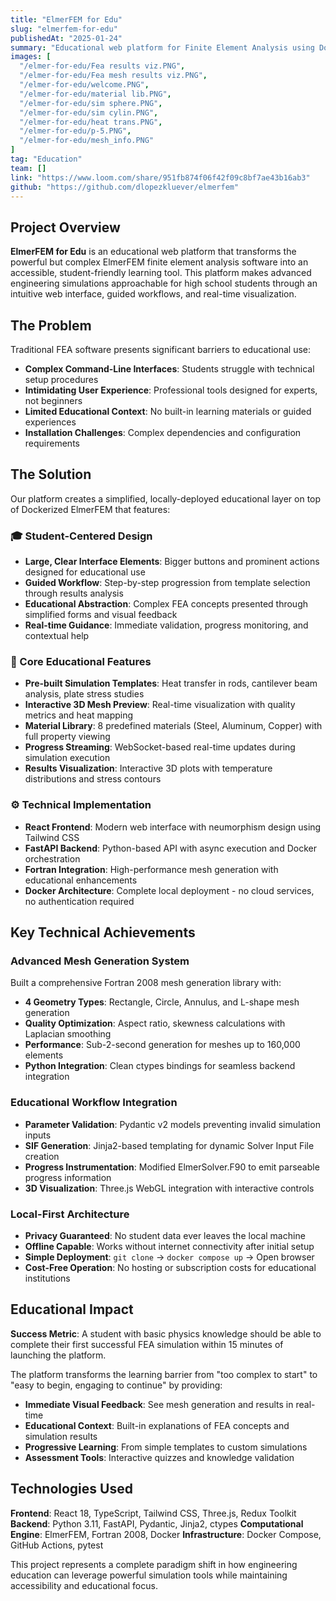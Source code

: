 ```yaml
---
title: "ElmerFEM for Edu"
slug: "elmerfem-for-edu"
publishedAt: "2025-01-24"
summary: "Educational web platform for Finite Element Analysis using Dockerized ElmerFEM, making complex engineering simulations accessible to high school students"
images: [
  "/elmer-for-edu/Fea results viz.PNG", 
  "/elmer-for-edu/Fea mesh results viz.PNG", 
  "/elmer-for-edu/welcome.PNG", 
  "/elmer-for-edu/material lib.PNG",
  "/elmer-for-edu/sim sphere.PNG",
  "/elmer-for-edu/sim cylin.PNG",
  "/elmer-for-edu/heat trans.PNG",
  "/elmer-for-edu/p-5.PNG",
  "/elmer-for-edu/mesh_info.PNG"
]
tag: "Education"
team: []
link: "https://www.loom.com/share/951fb874f06f42f09c8bf7ae43b16ab3"
github: "https://github.com/dlopezkluever/elmerfem"
---
```


## Project Overview

**ElmerFEM for Edu** is an educational web platform that transforms the powerful but complex ElmerFEM finite element analysis software into an accessible, student-friendly learning tool. This platform makes advanced engineering simulations approachable for high school students through an intuitive web interface, guided workflows, and real-time visualization.

## The Problem

Traditional FEA software presents significant barriers to educational use:
- **Complex Command-Line Interfaces**: Students struggle with technical setup procedures
- **Intimidating User Experience**: Professional tools designed for experts, not beginners
- **Limited Educational Context**: No built-in learning materials or guided experiences
- **Installation Challenges**: Complex dependencies and configuration requirements

## The Solution

Our platform creates a simplified, locally-deployed educational layer on top of Dockerized ElmerFEM that features:

### **🎓 Student-Centered Design**
- **Large, Clear Interface Elements**: Bigger buttons and prominent actions designed for educational use
- **Guided Workflow**: Step-by-step progression from template selection through results analysis
- **Educational Abstraction**: Complex FEA concepts presented through simplified forms and visual feedback
- **Real-time Guidance**: Immediate validation, progress monitoring, and contextual help

### **🔬 Core Educational Features**
- **Pre-built Simulation Templates**: Heat transfer in rods, cantilever beam analysis, plate stress studies
- **Interactive 3D Mesh Preview**: Real-time visualization with quality metrics and heat mapping
- **Material Library**: 8 predefined materials (Steel, Aluminum, Copper) with full property viewing
- **Progress Streaming**: WebSocket-based real-time updates during simulation execution
- **Results Visualization**: Interactive 3D plots with temperature distributions and stress contours

### **⚙️ Technical Implementation**
- **React Frontend**: Modern web interface with neumorphism design using Tailwind CSS
- **FastAPI Backend**: Python-based API with async execution and Docker orchestration  
- **Fortran Integration**: High-performance mesh generation with educational enhancements
- **Docker Architecture**: Complete local deployment - no cloud services, no authentication required

## Key Technical Achievements

### **Advanced Mesh Generation System**
Built a comprehensive Fortran 2008 mesh generation library with:
- **4 Geometry Types**: Rectangle, Circle, Annulus, and L-shape mesh generation
- **Quality Optimization**: Aspect ratio, skewness calculations with Laplacian smoothing
- **Performance**: Sub-2-second generation for meshes up to 160,000 elements
- **Python Integration**: Clean ctypes bindings for seamless backend integration

### **Educational Workflow Integration**
- **Parameter Validation**: Pydantic v2 models preventing invalid simulation inputs
- **SIF Generation**: Jinja2-based templating for dynamic Solver Input File creation
- **Progress Instrumentation**: Modified ElmerSolver.F90 to emit parseable progress information
- **3D Visualization**: Three.js WebGL integration with interactive controls

### **Local-First Architecture** 
- **Privacy Guaranteed**: No student data ever leaves the local machine
- **Offline Capable**: Works without internet connectivity after initial setup
- **Simple Deployment**: `git clone` → `docker compose up` → Open browser
- **Cost-Free Operation**: No hosting or subscription costs for educational institutions

## Educational Impact

**Success Metric**: A student with basic physics knowledge should be able to complete their first successful FEA simulation within 15 minutes of launching the platform.

The platform transforms the learning barrier from "too complex to start" to "easy to begin, engaging to continue" by providing:
- **Immediate Visual Feedback**: See mesh generation and results in real-time
- **Educational Context**: Built-in explanations of FEA concepts and simulation results
- **Progressive Learning**: From simple templates to custom simulations
- **Assessment Tools**: Interactive quizzes and knowledge validation

## Technologies Used

**Frontend**: React 18, TypeScript, Tailwind CSS, Three.js, Redux Toolkit
**Backend**: Python 3.11, FastAPI, Pydantic, Jinja2, ctypes
**Computational Engine**: ElmerFEM, Fortran 2008, Docker
**Infrastructure**: Docker Compose, GitHub Actions, pytest

This project represents a complete paradigm shift in how engineering education can leverage powerful simulation tools while maintaining accessibility and educational focus. 